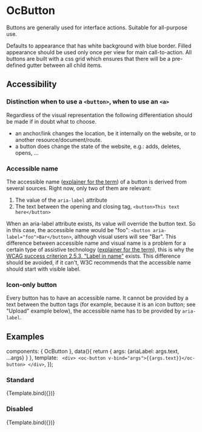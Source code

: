 

<Meta title="Atoms/Button/MDX" component={OcButton} />

# OcButton

Buttons are generally used for interface actions. Suitable for all-purpose use.

Defaults to appearance that has white background with blue border.
Filled appearance should be used only once per view for main call-to-action.
All buttons are built with a css grid which ensures that there will be a pre-defined gutter between all child items.

## Accessibility
### Distinction when to use a `<button>`, when to use an `<a>`

Regardless of the visual representation the following differentiation should be made if in doubt what to choose.

- an anchor/link changes the location, be it internally on the website, or to another resource/document/route.
- a button does change the state of the website, e.g.: adds, deletes, opens, ...

### Accessible name
The accessible name ([explainer for the term](https://developer.paciellogroup.com/blog/2017/04/what-is-an-accessible-name/)) of a button is derived from several sources. Right now, only two of them are relevant:

1. The value of the `aria-label` attribute
2. The text between the opening and closing tag, `<button>This text here</button>`

When an aria-label attribute exists, its value will override the button text. So in this case, the accessible name would be "foo": `<button aria-label="foo">Bar</button>`, although visual users will see "Bar". This difference between accessible name and visual name is a problem for a certain type of assistive technology ([explainer for the term](https://en.wikipedia.org/wiki/Assistive_technology)), this is why the [WCAG success criterion 2.5.3, "Label in name"](https://www.w3.org/TR/WCAG21/#label-in-name) exists. This difference should be avoided, if it can't, W3C recommends that the accessible name should start with visible label.

### Icon-only button

Every button has to have an accessible name. It cannot be provided by a text between the button tags (for example, because it is an icon button; see "Upload" example below), the accessible name has to be provided by `aria-label`.

## Examples

  components: { OcButton },
  data(){
    return {
      args: {ariaLabel: args.text, ...args}
    }
  },
  template: `
    <div>
      <oc-button v-bind="args">{{args.text}}</oc-button>
    </div>`,
});

### Standard

<Canvas>
  <Story
    name="Standard"
    args={{
      text: 'CLICK ME!',
    }}>
    {Template.bind({})}
  </Story>
</Canvas>

### Disabled

<Canvas>
  <Story
    name="Disabled"
    args={{
      text: 'CLICK ME!',
      disabled: true
    }}>
    {Template.bind({})}
  </Story>
</Canvas>